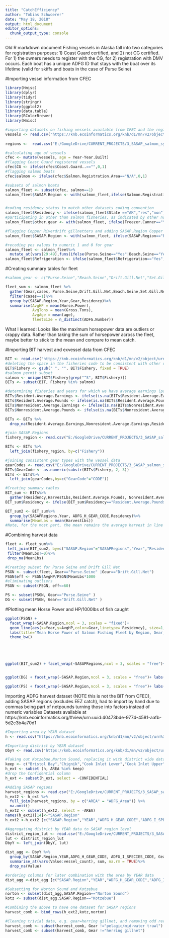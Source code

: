 ```yaml
---
title: "CatchEfficiency"
author: "Tobias Schwoerer"
date: "May 18, 2018"
output: html_document
editor_options: 
  chunk_output_type: console
---
```

Old R markdown document
Fishing vessels in Alaska fall into two categories for registration purposes: 1) Coast Guard certified, and 2) not CG certified. For 1) the owners needs to register with the CG, for 2) registration with DMV occurs. Each boat has a unique ADFG ID that stays with the boat over its lifetime (valid for skiffs and boats in the case of Purse Seine)

#Importing vessel information from CFEC
```r
library(Hmisc)
library(dplyr)
library(tidyr)
library(stringr)
library(ggplot2)
library(data.table)
library(RColorBrewer)
library(Hmisc)

#importing datasets on fishing vessels available from CFEC and the registered boats database from DMV 
vessels <- read.csv("https://knb.ecoinformatics.org/knb/d1/mn/v2/object/knb.92147.1",stringsAsFactors = FALSE)
 
regions <-  read.csv("E:/GoogleDrive/CURRENT_PROJECTS/3_SASAP_salmon_synthesis/Analysis_ref_files/index_table_051118.csv", stringsAsFactors=FALSE)

#calculating age of vessels
cfec <- mutate(vessels, age = Year-Year.Built)
#flagging Coast Guard registered vessels
cfec$CG <- ifelse(cfec$Coast.Guard..=="",0,1)
#flagging salmon boats
cfec$salmon <- ifelse(cfec$Salmon.Registration.Area=="N/A",0,1)

#subsets of salmon boats
salmon_fleet <- subset(cfec, salmon==1)
salmon_fleet$SASAP.Region <- with(salmon_fleet,ifelse(Salmon.Registration.Area=="Yakutat","Southeast",ifelse(Salmon.Registration.Area=="Peninsula/Aleutian Islands","Alaska Peninsula and Aleutian Islands", ifelse(Salmon.Registration.Area=="Lower Yukon","Yukon", Salmon.Registration.Area))))


#coding residency status to match other datasets coding convention
salmon_fleet$Residency <- ifelse(salmon_fleet$State =="AK","res","non")
#participating in other than salmon fisheries, as indicated by other non-salmon gear
salmon_fleet$other.gear <- with(salmon_fleet, ifelse(Freezer.Canner=="Yes"|Tender.Packer=="Yes"|Charter=="Yes"|Long.Line=="Yes"|Otter.Trawl=="Yes"|Pots=="Yes"|Beam.Trawl=="Yes"|Scallop.Dredge=="Yes"|Mechanical.Jig=="Yes"|Double.Otter.Trawl=="Yes"|Herring.Gill.Net=="Yes"|Pair.Trawl=="Yes"|Diving.Hand.Picking=="Yes",1,0))

#flagging Copper Riverdrift gillnetters and adding SASAP.Region Copper River
salmon_fleet$SASAP.Region <- with(salmon_fleet, ifelse(SASAP.Region=="Prince William Sound" & Drift.Gill.Net =="Yes","Copper River",SASAP.Region))

#recoding yes values to numeric 1 and 0 for gear
salmon_fleet <- salmon_fleet%>%
  mutate_at(vars(29:49),funs(ifelse(Purse.Seine=="Yes"|Beach.Seine=="Yes"|Drift.Gill.Net=="Yes"|Set.Gill.Net=="Yes"|Hand.Troll=="Yes"|Fish.Wheel=="Yes"|Power.Troll=="Yes",1,0)))
salmon_fleet$Refrigeration <- ifelse(salmon_fleet$Refrigeration=="Yes",1,0)
```


#Creating summary tables for fleet
```r
#salmon_gear <- c("Purse.Seine","Beach.Seine","Drift.Gill.Net","Set.Gill.Net","Hand.Troll","Fish.Wheel","Power.Troll")

fleet_sum <- salmon_fleet %>%
  gather(Gear,cases, Purse.Seine,Drift.Gill.Net,Beach.Seine,Set.Gill.Net,Hand.Troll,Fish.Wheel,Power.Troll)%>%
  filter(cases==1)%>%
  group_by(SASAP.Region,Year,Gear,Residency)%>%
  summarise(AvgHP = mean(Horse.Power),
            AvgTons = mean(Gross.Tons),
            AvgAge = mean(age),
            fleetSize = n_distinct(ADFG.Number))

```
What I learned:
Looks like the maximum horsepower data are outliers or crappy data. Rather than taking the sum of horsepower across the fleet, maybe better to stick to the mean and compare to mean catch.


#Importing BIT harvest and exvessel data from CFEC
```r
BIT <- read.csv("https://knb.ecoinformatics.org/knb/d1/mn/v2/object/urn%3Auuid%3Aaa308395-54f6-412c-9ca3-0112a1d67938", stringsAsFactors=FALSE)
#deleting the space in the fisheries code to be consistent with other datasets
BIT$Fishery <- gsub(" ", "", BIT$Fishery, fixed = TRUE)
#salmon permit subset
salmon <- unique(BIT$Fishery[grep("^S", BIT$Fishery)])
BITs <- subset(BIT, Fishery %in% salmon)

#determining fisheries and years for which we have average earnings (pounds), then fill that in for any missing and throw out remaining missing (19 records with fewer than 3 permits fished)
BITs$Resident.Average.Earnings <- ifelse(is.na(BITs$Resident.Average.Earnings), BITs$Average.Earnings,BITs$Resident.Average.Earnings)
BITs$Resident.Average.Pounds <- ifelse(is.na(BITs$Resident.Average.Pounds), BITs$Average.Pounds,BITs$Resident.Average.Pounds)
BITs$Nonresident.Average.Earnings <- ifelse(is.na(BITs$Nonresident.Average.Earnings), BITs$Average.Earnings,BITs$Nonresident.Average.Earnings)
BITs$Nonresident.Average.Pounds <- ifelse(is.na(BITs$Nonresident.Average.Pounds), BITs$Average.Pounds,BITs$Nonresident.Average.Pounds)

BITs <- BITs %>% 
  drop_na(Resident.Average.Earnings,Nonresident.Average.Earnings,Resident.Average.Pounds,Nonresident.Average.Pounds)

#join SASAP.Regions
fishery_region <- read.csv("E:/GoogleDrive/CURRENT_PROJECTS/3_SASAP_salmon_synthesis/Analysis_ref_files/fishery_codes_regions.csv", stringsAsFactors=FALSE)

BITs <- BITs %>%
  left_join(fishery_region, by=c("Fishery"))

#joining consistent gear types with the vessel data
gearCodes <- read.csv("E:/GoogleDrive/CURRENT_PROJECTS/3_SASAP_salmon_synthesis/Analysis_ref_files/gear_codes_vessels.csv",stringsAsFactors=F)
BITs$GearCode <- as.numeric(substr(BITs$Fishery, 2, 3))
BITs <- BITs%>%
  left_join(gearCodes,by=c("GearCode"="CODE"))

#Creating summary tables
BIT_sum <- BITs%>%
  gather(Residency,HarvestLbs,Resident.Average.Pounds, Nonresident.Average.Pounds)
BIT_sum$Residency <- ifelse(BIT_sum$Residency=="Resident.Average.Pounds","res","non")

BIT_sum2 <- BIT_sum%>%
  group_by(SASAPRegions,Year, ADFG_H_GEAR_CODE,Residency)%>%
  summarise(MeanLbs = mean(HarvestLbs))
#Note, for the most part, the mean remains the average harvest in line above
```

#Combining harvest data
```r
fleet <- fleet_sum%>%
 left_join(BIT_sum2, by=c("SASAP.Region"="SASAPRegions","Year","Residency","Gear"="ADFG_H_GEAR_CODE"))%>%
 filter(MeanLbs!=0)%>%
 drop_na(MeanLbs)

#Creating subset for Purse Seine and Drift Gill Net
PSGN <- subset(fleet, Gear=="Purse.Seine" |Gear=="Drift.Gill.Net")
PSGN$eff <- PSGN$AvgHP/PSGN$MeanLbs*1000 
#eliminating outliers
PSGN <- subset(PSGN, eff<=60)

PS <- subset(PSGN, Gear=="Purse.Seine" )
DG <- subset(PSGN, Gear=="Drift.Gill.Net" )
```

#Plotting mean Horse Power and HP/1000lbs of fish caught
```r

ggplot(PSGN) + 
  facet_wrap(~SASAP.Region,ncol = 3, scales = "fixed")+
  geom_line(aes(x=Year,y=AvgHP,color=Gear,linetype= Residency), size=1, show.legend=T, text = element_text(size=30)) + 
  labs(title="Mean Horse Power of Salmon Fishing Fleet by Region, Gear, and Owner Residence (1978-2016)",x="Year",y="mean HP") +
  theme_bw()





ggplot(BIT_sum2) + facet_wrap(~SASAPRegions,ncol = 3, scales = "free")+ labs(title="Average harvest (1975-2016)",x="Year",y="mean lbs") + geom_point(aes(x=Year,y=MeanLbs/1000,color=Residency),size=1) +  geom_smooth(aes(x=Year, y=MeanLbs/1000, color=Residency),span=1) + theme_bw() + opts(legend.position = "bottom")


ggplot(DG) + facet_wrap(~SASAP.Region,ncol = 3, scales = "free")+ labs(title="Drift Gillnet Horse Power per 1000lbs Caught by Region and Gear (1975-2016)",x="Year",y="mean HP/ mean catch in 1000's lbs") + geom_point(aes(x=Year,y=eff,color=Gear),size=1, show.legend=F,text = element_text(size=20)) +geom_smooth(aes(x=Year, y=eff, color=Gear),span=0.7,show.legend=F) +ylim(0,20)+ theme_bw(base_size = 15)

ggplot(PS) + facet_wrap(~SASAP.Region,ncol = 3, scales = "free")+ labs(title="Drift Gillnet Horse Power per 1000lbs Caught by Region and Gear (1975-2016)",x="Year",y="mean HP/ mean catch in 1000's lbs") + geom_point(aes(x=Year,y=eff,color=blues9),size=1, show.legend=F,text = element_text(size=20)) +geom_smooth(aes(x=Year, y=eff, color=blues9),span=0.7,show.legend=F) +ylim(0,20)+ theme_bw(base_size = 15)


```









Importing ADFG harvest dataset (NOTE this is not the BIT from CFEC), adding SASAP regions (excludes EEZ catch), had to import by hand due to commas being part of netpounds turning those into factors instead of numeric variables
Datasets available at https://knb.ecoinformatics.org/#view/urn:uuid:40473bde-9774-4581-aafb-5d2c3b4a70d1
```r
#Importing area by YEAR dataset
h <- read.csv("https://knb.ecoinformatics.org/knb/d1/mn/v2/object/urn%3Auuid%3A49a6d2fa-d47a-482c-8a28-d8a9623dc16e", stringsAsFactors = FALSE)

#Importing district by YEAR dataset
DbyY <- read.csv("https://knb.ecoinformatics.org/knb/d1/mn/v2/object/urn%3Auuid%3A6619074a-3037-41a6-8dbf-9bf2988cabec", stringsAsFactors = FALSE)

#Taking out Kotzebue,Norton Sound, replacing it with district wide data from the DbyY dataset. Note, the h dataset which is AreaByYEAR will contain data that may be confidential in the DistrictByYEAR dataset, so going with AreaByYEAR first is better. Also excluding EEZ harvest
keep <- c("Bristol Bay","Chignik","Cook Inlet Lower","Cook Inlet Upper","Juneau Hanies","Ketchikan Craig","Kodiak","Kuskokwim","North Peninsula","PWS Copper Bering Rivers","PWS Eastern District","PWS excluding CRBRED","Petersburg Wrangell","Sitka Pelican","South Peninsula","Yakutat","Yukon","Dutch Harbor","Adak Western Aleutians")
h_ext <- subset (h, AREA %in% keep)  
#drop the Confidential column
h_ext <- subset(h_ext, select = -CONFIDENTIAL)

#Adding SASAP regions
harvest_regions <- read.csv("E:/GoogleDrive/CURRENT_PROJECTS/3_SASAP_salmon_synthesis/Analysis_ref_files/harvest_regions.csv", stringsAsFactors=FALSE)
h_ext2 <- h_ext %>% 
  full_join(harvest_regions, by = c("AREA" = "ADFG_Area")) %>%
  na.omit()
h_ext2 <- subset(h_ext2, select = -AREA)
names(h_ext2)[14]<-"SASAP.Region"
h_ext2 <-h_ext2 [c("SASAP.Region","YEAR","ADFG_H_GEAR_CODE","ADFG_I_SPECIES_CODE","No_of_Fish","Value","NETPOUNDS","WholeLbs","people_count","processor_count","vessel_count","Gear","Species")]

#Aggregating district by YEAR data to SASAP region level
district_region_lut <- read.csv("E:/GoogleDrive/CURRENT_PROJECTS/3_SASAP_salmon_synthesis/Analysis_ref_files/district_region_lut.csv", stringsAsFactors=FALSE)
lut <- district_region_lut
DbyY <- left_join(DbyY, lut)

dist_agg <- DbyY %>% 
  group_by(SASAP.Region,YEAR,ADFG_H_GEAR_CODE, ADFG_I_SPECIES_CODE, Gear,Species) %>% 
  summarise_at(vars(Value:vessel_count), sum, na.rm = TRUE)%>%
  drop_na(Value)

#ordering columns for later combination with the area by YEAR data
dist_agg <-dist_agg [c("SASAP.Region","YEAR","ADFG_H_GEAR_CODE","ADFG_I_SPECIES_CODE","No_of_Fish","Value","NETPOUNDS","WholeLbs","people_count","processor_count","vessel_count","Gear","Species")]

#Subsetting for Norton Sound and Kotzebue
norton <- subset(dist_agg,SASAP.Region=="Norton Sound")
kotz <- subset(dist_agg,SASAP.Region=="Kotzebue")

#Combining the above to have one dataset for SASAP regions
harvest_comb <- bind_rows(h_ext2,kotz,norton)

#Cleaning trivial data, e.g. gear=herring gillnet, and removing odd records and gear types with very few and small records e.g. pelagic trawl
harvest_comb <- subset(harvest_comb, Gear !="pelagic/mid-water trawl")
harvest_comb <- subset(harvest_comb, Gear !="herring gillnet")
```


